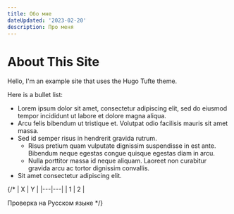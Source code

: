```yaml
---
title: Обо мне
dateUpdated: '2023-02-20'
description: Про меня
---
```


# About This Site

Hello, I'm an example site that uses the Hugo Tufte theme.

Here is a bullet list:

- Lorem ipsum dolor sit amet, consectetur adipiscing elit, sed do eiusmod tempor
  incididunt ut labore et dolore magna aliqua.
- Arcu felis bibendum ut tristique et. Volutpat odio facilisis mauris sit amet
  massa.
- Sed id semper risus in hendrerit gravida rutrum.
  - Risus pretium quam vulputate dignissim suspendisse in est ante. Bibendum
    neque egestas congue quisque egestas diam in arcu.
  - Nulla porttitor massa id neque aliquam. Laoreet non curabitur gravida arcu
    ac tortor dignissim convallis.
- Sit amet consectetur adipiscing elit.

{/* | X | Y |
|---|---|
| 1 | 2 |

Проверка на Русском языке */}
